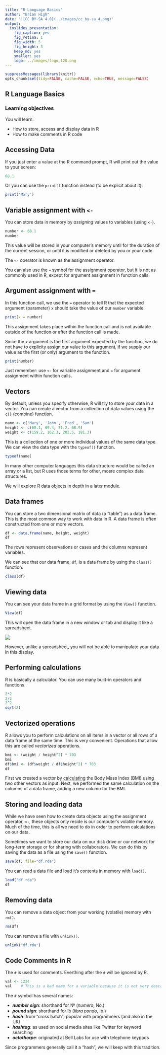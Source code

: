 ```yaml
---
title: "R Language Basics"
author: "Brian High"
date: "![CC BY-SA 4.0](../images/cc_by-sa_4.png)"
output:
  ioslides_presentation:
    fig_caption: yes
    fig_retina: 1
    fig_width: 5
    fig_height: 3
    keep_md: yes
    smaller: yes
    logo: ../images/logo_128.png
---
```


```r
suppressMessages(library(knitr))
opts_chunk$set(tidy=FALSE, cache=FALSE, echo=TRUE, message=FALSE)
```

## R Language Basics

### Learning objectives

You will learn:

* How to store, access and display data in R
* How to make comments in R code

## Accessing Data

If you just enter a value at the R command prompt, R will print out the value 
to your screen:

```r
68.1
```

Or you can use the `print()` function instead (to be explicit about it):

```r
print('Mary')
```

## Variable assignment with `<-`

You can store data in memory by *assigning* values to variables (using `<-`).

```r
number <- 68.1
number
```

This value will be stored in your computer's memory until for the duration of
the current session, or until it is modified or deleted by you or your code.

The `<-` operator is known as the assignment operator.

You can also use the `=` symbol for the assignment operator, but it is not 
as commonly used in R, except for argument assignment in function calls.

## Argument assignment with `=`

In this function call, we use the `=` operator to tell R that the expected 
argument (parameter) `x` should take the value of our `number` variable.

```r
print(x = number)
```

This assignment takes place within the function call and is not available 
outside of the function or after the function call is made.

Since the `x` argument is the first argument expected by the function, we do
not have to explicity assign our value to this argument, if we supply our
value as the first (or only) argument to the function.

```r
print(number)
```

Just remember: use `<-` for variable assignment and `=` for argument assignment 
within function calls.

## Vectors

By default, unless you specify otherwise, R will try to store your data in a 
vector. You can create a vector from a collection of data values using the 
`c()` (combine) function.

```r
name <- c('Mary', 'John', 'Fred', 'Sam')
height <- c(68.1, 69.4, 71.2, 68.9)
weight <- c(159.2, 162.3, 203.5, 181.3)
```

This is a collection of one or more individual values of the same data type. We 
can view the data type with the `typeof()` function.

```r
typeof(name)
```

In many other computer languages this data structure would be called an array 
or a list, but R uses those terms for other, mosre complex data structures.

We will explore R data objects in depth in a later module.

## Data frames

You can store a two dimensional matrix of data (a "table") as a data frame. This
is the most common way to work with data in R. A data frame is often constructed
from one or more vectors.

```r
df <- data.frame(name, height, weight)
df
```

The rows represent observations or cases and the columns represent variables.

We can see that our data frame, `df`, is a data frame by using the `class()` 
function.

```r
class(df)
```

## Viewing data

You can see your data frame in a grid format by using the `View()` function.

```r
View(df)
```

This will open the data frame in a new window or tab and display it like a 
spreadsheet. 

![](images/df.png)

However, unlike a spreadsheet, you will not be able to manipulate
your data in this display.

## Performing calculations

R is basically a calculator. You can use many built-in operators and functions.

```r
2*2
2/2
2^2
sqrt(2)
```

## Vectorized operations

R allows you to perform calculations on all items in a vector or all rows of a 
data frame at the same time. This is very convenient. Operations that allow this
are called *vectorized* operations.

```r
bmi <- (weight / height^2) * 703
bmi
df$bmi <- (df$weight / df$height^2) * 703
df
```

First we created a vector by [calculating](https://www.cdc.gov/healthyweight/assessing/bmi/adult_bmi/index.html) 
the Body Mass Index (BMI) using two other vectors as input. Next, we performed 
the same calculation on the columns of a data frame, adding a new column for the BMI.

## Storing and loading data

While we have seen how to create data objects using the assignment operator, 
`<-`, these objects only reside is our computer's volatile memory. Much of the
time, this is all we need to do in order to perform calculations on our data.

Sometimes we want to store our data on our disk drive or our network for long-term
storage or for sharing with collaborators. We can do this by saving the data as
a file using the `save()` function.

```r
save(df, file="df.rda")
```

You can read a data file and load it's contents in memory with `load()`.

```r
load("df.rda")
df
```

## Removing data

You can remove a data object from your working (volatile) memory with `rm()`.

```r
rm(df)
```

You can remove a file with `unlink()`.

```r
unlink("df.rda")
```

## Code Comments in R

The `#` is used for comments. Everthing after the `#` will be ignored by R.

```r
val <- 1234
val    # This is a bad name for a variable because it is not very descriptive.
```

The `#` symbol has several names:

* *__number sign__*: shorthand for &#8470; (*numero*, No.)
* *__pound sign__*: shorthand for &#8468; (*libra pondo*, lb.)
* *__hash__*: from "cross hatch"; popular with programmers (and also in the UK)
* *__hashtag__*: as used on social media sites like Twitter for keyword searching
* *__octothorpe__*: originated at Bell Labs for use with telephone keypads

Since programmers generally call it a "hash", we will keep with this tradition.
